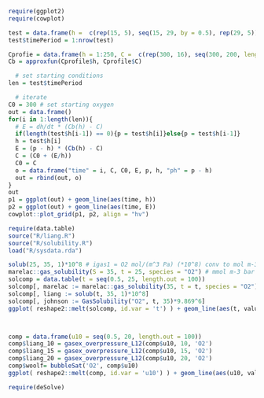 ```r
require(ggplot2)
require(cowplot)
```
```r
test = data.frame(h =  c(rep(15, 5), seq(15, 29, by = 0.5), rep(29, 5)))
test$timePeriod = 1:nrow(test)

Cprofie = data.frame(h = 1:250, C =  c(rep(300, 16), seq(300, 200, length.out = 12), rep(200, 250-12-16)))
Cb = approxfun(Cprofile$h, Cprofile$C)
```
```r
  # set starting conditions
len = test$timePeriod

  # iterate
C0 = 300 # set starting oxygen
out = data.frame()
for(i in 1:length(len)){
  # E = dh/dt * (Cb(h) - C)
  if(length(test$h[i-1]) == 0){p = test$h[i]}else{p = test$h[i-1]}
  h = test$h[i]
  E = (p - h) * (Cb(h) - C)
  C = (C0 + (E/h))
  C0 = C
  o = data.frame("time" = i, C, C0, E, p, h, "ph" = p - h)
  out = rbind(out, o)
}
out
p1 = ggplot(out) + geom_line(aes(time, h))
p2 = ggplot(out) + geom_line(aes(time, E))
cowplot::plot_grid(p1, p2, align = "hv")

```

```r
require(data.table)
source("R/liang.R")
source("R/solubility.R")
load("R/sysdata.rda")

solub(25, 35, 1)*10^8 # igas1 = O2 mol/(m^3 Pa) (*10^8) conv to mol m-3 bar
marelac::gas_solubility(S = 35, t = 25, species = "O2") # mmol m-3 bar
solcomp = data.table(t = seq(0.5, 25, length.out = 100))
solcomp[, marelac := marelac::gas_solubility(35, t = t, species = "O2")]
solcomp[, liang := solub(t, 35, 1)*10^8]
solcomp[, johnson := GasSolubility("O2", t, 35)*9.869^6]
ggplot( reshape2::melt(solcomp, id.var = 't') ) + geom_line(aes(t, value, color = variable))



comp = data.frame(u10 = seq(0.5, 20, length.out = 100))
comp$liang_10 = gasex_overpressure_L12(comp$u10, 10, 'O2')
comp$liang_15 = gasex_overpressure_L12(comp$u10, 15, 'O2')
comp$liang_20 = gasex_overpressure_L12(comp$u10, 20, 'O2')
comp$woolf= bubbleSat('O2', comp$u10)
ggplot( reshape2::melt(comp, id.var = 'u10') ) + geom_line(aes(u10, value, color = variable))
```


```r
require(deSolve)
```